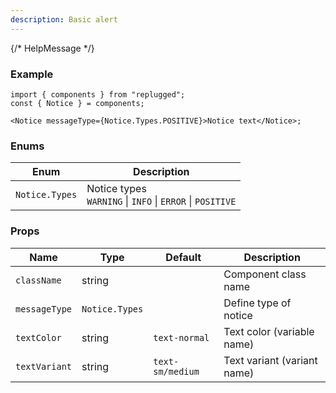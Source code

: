 ```yaml
---
description: Basic alert
---
```



<RequiredNotice />

{/\* HelpMessage \*/}

### Example

```tsx
import { components } from "replugged";
const { Notice } = components;

<Notice messageType={Notice.Types.POSITIVE}>Notice text</Notice>;
```

### Enums

| Enum           | Description                                                     |
| -------------- | --------------------------------------------------------------- |
| `Notice.Types` | Notice types <br />`WARNING` \| `INFO` \| `ERROR` \| `POSITIVE` |

### Props

| Name          | Type                        | Default          | Description                 |
| ------------- | --------------------------- | ---------------- | --------------------------- |
| `className`   | string                      |                  | Component class name        |
| `messageType` | <Required /> `Notice.Types` |                  | Define type of notice       |
| `textColor`   | string                      | `text-normal`    | Text color (variable name)  |
| `textVariant` | string                      | `text-sm/medium` | Text variant (variant name) |
